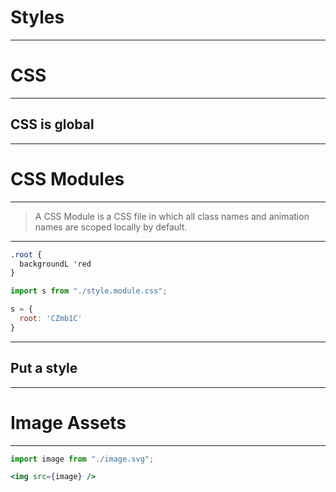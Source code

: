 # Styles

---

# CSS

---

## CSS is global

---

# CSS Modules

---

> A CSS Module is a CSS file in which all class names and animation names are scoped locally by default.

---

```css
.root {
  backgroundL 'red
}
```

```jsx
import s from "./style.module.css";

s = {
  root: 'CZmb1C'
}
```

---

## Put a style

---

# Image Assets

---

```jsx
import image from "./image.svg";

<img src={image} />
```

